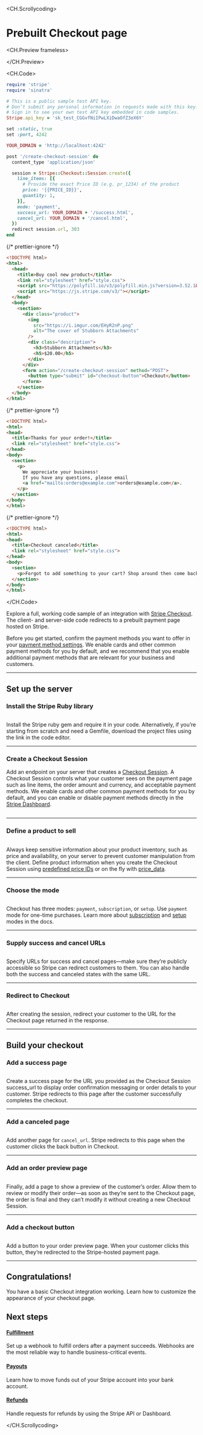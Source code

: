 
<CH.Scrollycoding>

# Prebuilt Checkout page

<CH.Preview frameless>

<Demo />

</CH.Preview>

<CH.Code>

```rb server.rb
require 'stripe'
require 'sinatra'

# This is a public sample test API key.
# Don’t submit any personal information in requests made with this key.
# Sign in to see your own test API key embedded in code samples.
Stripe.api_key = 'sk_test_CGGvfNiIPwLXiDwaOfZ3oX6Y'

set :static, true
set :port, 4242

YOUR_DOMAIN = 'http://localhost:4242'

post '/create-checkout-session' do
  content_type 'application/json'

  session = Stripe::Checkout::Session.create({
    line_items: [{
      # Provide the exact Price ID (e.g. pr_1234) of the product
      price: '{{PRICE_ID}}',
      quantity: 1,
    }],
    mode: 'payment',
    success_url: YOUR_DOMAIN + '/success.html',
    cancel_url: YOUR_DOMAIN + '/cancel.html',
  })
  redirect session.url, 303
end
```

{/* prettier-ignore */}
```html checkout.html
<!DOCTYPE html>
<html>
  <head>
    <title>Buy cool new product</title>
    <link rel="stylesheet" href="style.css">
    <script src="https://polyfill.io/v3/polyfill.min.js?version=3.52.1&features=fetch"></script>
    <script src="https://js.stripe.com/v3/"></script>
  </head>
  <body>
    <section>
      <div class="product">
        <img 
          src="https://i.imgur.com/EHyR2nP.png" 
          alt="The cover of Stubborn Attachments" 
        />
        <div class="description">
          <h3>Stubborn Attachments</h3>
          <h5>$20.00</h5>
        </div>
      </div>
      <form action="/create-checkout-session" method="POST">
        <button type="submit" id="checkout-button">Checkout</button>
      </form>
    </section>
  </body>
</html>
```

{/* prettier-ignore */}
```html success.html
<!DOCTYPE html>
<html>
<head>
  <title>Thanks for your order!</title>
  <link rel="stylesheet" href="style.css">
</head>
<body>
  <section>
    <p>
      We appreciate your business! 
      If you have any questions, please email
      <a href="mailto:orders@example.com">orders@example.com</a>.
    </p>
  </section>
</body>
</html>
```

{/* prettier-ignore */}
```html cancel.html
<!DOCTYPE html>
<html>
<head>
  <title>Checkout canceled</title>
  <link rel="stylesheet" href="style.css">
</head>
<body>
  <section>
    <p>Forgot to add something to your cart? Shop around then come back to pay!</p>
  </section>
</body>
</html>
```

</CH.Code>

Explore a full, working code sample of an integration with [Stripe Checkout](https://stripe.com/docs/payments/checkout). The client- and server-side code redirects to a prebuilt payment page hosted on Stripe.

Before you get started, confirm the payment methods you want to offer in your [payment method settings](https://dashboard.stripe.com/settings/payment_methods). We enable cards and other common payment methods for you by default, and we recommend that you enable additional payment methods that are relevant for your business and customers.

---

## Set up the server

### Install the Stripe Ruby library

```rb server.rb focus=4:7 mark=4:7

```

Install the Stripe ruby gem and require it in your code. Alternatively, if you’re starting from scratch and need a Gemfile, download the project files using the link in the code editor.

---

### Create a Checkout Session

Add an endpoint on your server that creates a [Checkout Session](https://stripe.com/docs/api/checkout/sessions). A Checkout Session controls what your customer sees on the payment page such as line items, the order amount and currency, and acceptable payment methods. We enable cards and other common payment methods for you by default, and you can enable or disable payment methods directly in the [Stripe Dashboard](https://dashboard.stripe.com/settings/payment_methods).

```rb server.rb focus=17:27 mark=17:27

```

---

### Define a product to sell

```rb server.rb focus=18:22 mark=18:22

```

Always keep sensitive information about your product inventory, such as price and availability, on your server to prevent customer manipulation from the client. Define product information when you create the Checkout Session using [predefined price IDs](https://stripe.com/docs/payments/accept-a-payment?platform=web&ui=checkout#create-product-prices-upfront) or on the fly with [price_data](https://stripe.com/docs/api/checkout/sessions/create#create_checkout_session-line_items-price_data).

---

### Choose the mode

```rb server.rb focus=23 mark=23

```

Checkout has three modes: `payment`, `subscription`, or `setup`. Use `payment` mode for one-time purchases. Learn more about [subscription](https://stripe.com/docs/billing/subscriptions/build-subscriptions) and [setup](https://stripe.com/docs/payments/save-and-reuse?platform=checkout) modes in the docs.

---

### Supply success and cancel URLs

```rb server.rb focus=24:25 mark=24:25

```

Specify URLs for success and cancel pages—make sure they’re publicly accessible so Stripe can redirect customers to them. You can also handle both the success and canceled states with the same URL.

---

### Redirect to Checkout

```rb server.rb focus=27 mark=27

```

After creating the session, redirect your customer to the URL for the Checkout page returned in the response.

---

## Build your checkout

### Add a success page

```html success.html focus=7:15 mark=7:15

```

Create a success page for the URL you provided as the Checkout Session success_url to display order confirmation messaging or order details to your customer. Stripe redirects to this page after the customer successfully completes the checkout.

---

### Add a canceled page

```html cancel.html focus=7:11 mark=7:11

```

Add another page for `cancel_url`. Stripe redirects to this page when the customer clicks the back button in Checkout.

---

### Add an order preview page

```html checkout.html focus=11:20 mark=11:20

```

Finally, add a page to show a preview of the customer’s order. Allow them to review or modify their order—as soon as they’re sent to the Checkout page, the order is final and they can’t modify it without creating a new Checkout Session.

---

### Add a checkout button

```html checkout.html focus=21:23 mark=21:23

```

Add a button to your order preview page. When your customer clicks this button, they’re redirected to the Stripe-hosted payment page.

---

## Congratulations!

You have a basic Checkout integration working. Learn how to customize the appearance of your checkout page.

## Next steps

#### [Fulfillment](https://stripe.com/docs/payments/checkout/fulfill-orders)

Set up a webhook to fulfill orders after a payment succeeds. Webhooks are the most reliable way to handle business-critical events.

#### [Payouts](https://stripe.com/docs/payouts)

Learn how to move funds out of your Stripe account into your bank account.

#### [Refunds](https://stripe.com/docs/refunds)

Handle requests for refunds by using the Stripe API or Dashboard.

</CH.Scrollycoding>

<div style={{ height: 99 }} />

